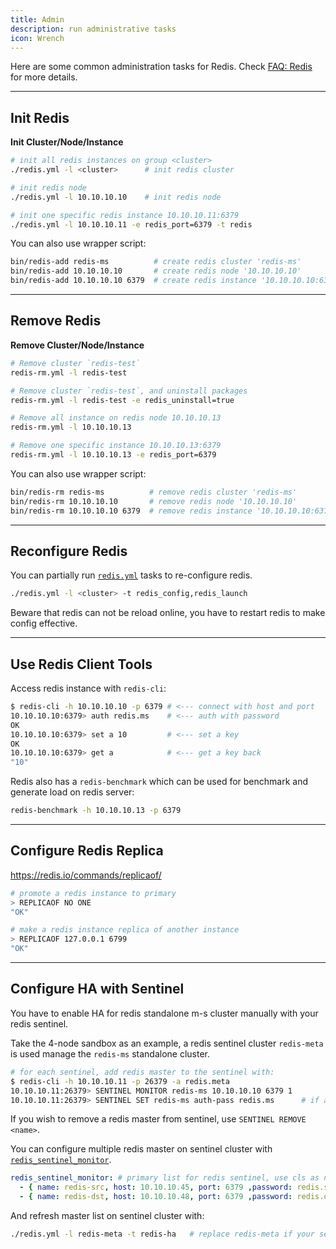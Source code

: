 ```yaml
---
title: Admin
description: run administrative tasks
icon: Wrench
---
```


Here are some common administration tasks for Redis. Check [FAQ: Redis](/docs/redis/faq/) for more details.

------

## Init Redis

**Init Cluster/Node/Instance**

```bash
# init all redis instances on group <cluster>
./redis.yml -l <cluster>      # init redis cluster

# init redis node
./redis.yml -l 10.10.10.10    # init redis node

# init one specific redis instance 10.10.10.11:6379
./redis.yml -l 10.10.10.11 -e redis_port=6379 -t redis
```

You can also use wrapper script:

```bash
bin/redis-add redis-ms          # create redis cluster 'redis-ms'
bin/redis-add 10.10.10.10       # create redis node '10.10.10.10'
bin/redis-add 10.10.10.10 6379  # create redis instance '10.10.10.10:6379'
```

------

## Remove Redis

**Remove Cluster/Node/Instance**

```bash
# Remove cluster `redis-test`
redis-rm.yml -l redis-test

# Remove cluster `redis-test`, and uninstall packages
redis-rm.yml -l redis-test -e redis_uninstall=true

# Remove all instance on redis node 10.10.10.13
redis-rm.yml -l 10.10.10.13

# Remove one specific instance 10.10.10.13:6379
redis-rm.yml -l 10.10.10.13 -e redis_port=6379
```

You can also use wrapper script:

```bash
bin/redis-rm redis-ms          # remove redis cluster 'redis-ms'
bin/redis-rm 10.10.10.10       # remove redis node '10.10.10.10'
bin/redis-rm 10.10.10.10 6379  # remove redis instance '10.10.10.10:6379'
```

------

## Reconfigure Redis

You can partially run [`redis.yml`](/docs/redis/playbook/#redisyml) tasks to re-configure redis.

```bash
./redis.yml -l <cluster> -t redis_config,redis_launch
```

Beware that redis can not be reload online, you have to restart redis to make config effective.

------

## Use Redis Client Tools

Access redis instance with `redis-cli`:

```bash
$ redis-cli -h 10.10.10.10 -p 6379 # <--- connect with host and port
10.10.10.10:6379> auth redis.ms    # <--- auth with password
OK
10.10.10.10:6379> set a 10         # <--- set a key
OK
10.10.10.10:6379> get a            # <--- get a key back
"10"
```

Redis also has a `redis-benchmark` which can be used for benchmark and generate load on redis server:

```bash
redis-benchmark -h 10.10.10.13 -p 6379
```

------

## Configure Redis Replica

https://redis.io/commands/replicaof/

```bash
# promote a redis instance to primary
> REPLICAOF NO ONE
"OK"

# make a redis instance replica of another instance
> REPLICAOF 127.0.0.1 6799
"OK"
```

------

## Configure HA with Sentinel

You have to enable HA for redis standalone m-s cluster manually with your redis sentinel.

Take the 4-node sandbox as an example, a redis sentinel cluster `redis-meta` is used manage the `redis-ms` standalone cluster.

```bash
# for each sentinel, add redis master to the sentinel with:
$ redis-cli -h 10.10.10.11 -p 26379 -a redis.meta
10.10.10.11:26379> SENTINEL MONITOR redis-ms 10.10.10.10 6379 1
10.10.10.11:26379> SENTINEL SET redis-ms auth-pass redis.ms      # if auth enabled, password has to be configured
```

If you wish to remove a redis master from sentinel, use `SENTINEL REMOVE <name>`.

You can configure multiple redis master on sentinel cluster with [`redis_sentinel_monitor`](/docs/redis/param#redis_sentinel_monitor).

```yaml
redis_sentinel_monitor: # primary list for redis sentinel, use cls as name, primary ip:port
  - { name: redis-src, host: 10.10.10.45, port: 6379 ,password: redis.src, quorum: 1 }
  - { name: redis-dst, host: 10.10.10.48, port: 6379 ,password: redis.dst, quorum: 1 }
```

And refresh master list on sentinel cluster with:

```bash
./redis.yml -l redis-meta -t redis-ha   # replace redis-meta if your sentinel cluster has different name
```

